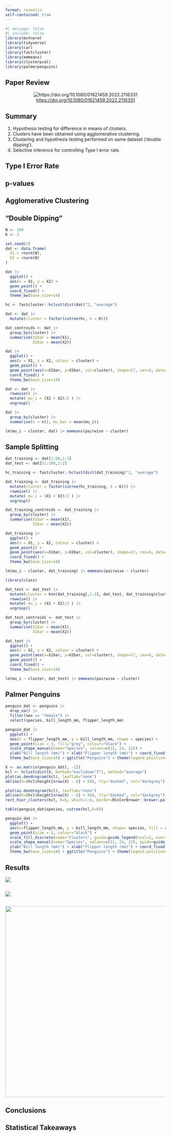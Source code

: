 ```yaml
---
format: revealjs
self-contained: true
---
```


```r
#| message: false
#| include: false
library(mvtnorm)
library(tidyverse)
library(car)
library(fastcluster)
library(emmeans)
library(clusterpval)
library(palmerpenguins)
```

## Paper Review

<center>

![<https://doi.org/10.1080/01621459.2022.2116331>](figures/title-abstract.png)

</center>


## Summary 

1. Hypothesis testing for difference in means of clusters.
2. Clusters have been obtained using agglomerative clustering.
3. Clustering and hypothesis testing performed on same dataset ('double dipping').
4. Selective inference for controlling Type I error rate.

## Type I Error Rate

## p-values

## Agglomerative Clustering


## "Double Dipping"

```r
N <- 100
K <- 3

set.seed(2)
dat <- data.frame(
  X1 = rnorm(N),
  X2 = rnorm(N)
)

dat |> 
  ggplot() +
  aes(x = X1, y = X2) +
  geom_point() +
  coord_fixed() +
  theme_bw(base_size=14) 
```

```r
hc <- fastcluster::hclust(dist(dat)^2, "average")

dat <- dat |> 
  mutate(cluster = factor(cutree(hc, k = K)))

dat_centroids <- dat |> 
  group_by(cluster) |> 
  summarise(X1bar = mean(X1),
            X2bar = mean(X2))

dat |> 
  ggplot() +
  aes(x = X1, y = X2, colour = cluster) +
  geom_point() +
  geom_point(aes(x=X1bar, y=X2bar, col=cluster), shape=17, cex=6, data=dat_centroids) + 
  coord_fixed() +
  theme_bw(base_size=14) 
```


```r
dat <- dat |> 
  rowwise() |> 
  mutate( mu_i = (X1 + X2)/2 ) |> 
  ungroup()

dat |> 
  group_by(cluster) |> 
  summarise(n = n(), mu_bar = mean(mu_i))
```

```r
lm(mu_i ~ cluster, dat) |> emmeans(pairwise ~ cluster)
```


## Sample Splitting

```r
dat_training <- dat[1:50,1:2]
dat_test <- dat[51:100,1:2]

hc_training <- fastcluster::hclust(dist(dat_training)^2, "average")

dat_training <- dat_training |> 
  mutate(cluster = factor(cutree(hc_training, k = K))) |> 
  rowwise() |> 
  mutate( mu_i = (X1 + X2)/2 ) |> 
  ungroup()

dat_training_centroids <- dat_training |> 
  group_by(cluster) |> 
  summarise(X1bar = mean(X1),
            X2bar = mean(X2))

dat_training |> 
  ggplot() +
  aes(x = X1, y = X2, colour = cluster) +
  geom_point() +
  geom_point(aes(x=X1bar, y=X2bar, col=cluster), shape=17, cex=6, data=dat_training_centroids) + 
  coord_fixed() +
  theme_bw(base_size=14) 
```

```r
lm(mu_i ~ cluster, dat_training) |> emmeans(pairwise ~ cluster)
```


```r
library(class)

dat_test <- dat_test |> 
  mutate(cluster = knn(dat_training[,1:2], dat_test, dat_training$cluster, k = K)) |> 
  rowwise() |> 
  mutate( mu_i = (X1 + X2)/2 ) |> 
  ungroup()

dat_test_centroids <- dat_test |> 
  group_by(cluster) |> 
  summarise(X1bar = mean(X1),
            X2bar = mean(X2))

dat_test |> 
  ggplot() +
  aes(x = X1, y = X2, colour = cluster) +
  geom_point(aes(x=X1bar, y=X2bar, col=cluster), shape=17, cex=6, data=dat_test_centroids) + 
  geom_point() +
  coord_fixed() +
  theme_bw(base_size=14) 
```

```r
lm(mu_i ~ cluster, dat_test) |> emmeans(pairwise ~ cluster)
```

## Palmer Penguins

```r
penguin_dat <- penguins |> 
  drop_na() |> 
  filter(sex == "female") |> 
  select(species, bill_length_mm, flipper_length_mm)

penguin_dat |> 
  ggplot() + 
  aes(x = flipper_length_mm, y = bill_length_mm, shape = species) +
  geom_point(size = 3, fill="grey", colour="black") + 
  scale_shape_manual(name="Species", values=c(21, 24, 22)) + 
  ylab("Bill length (mm)") + xlab("Flipper length (mm)") + coord_fixed() + 
  theme_bw(base_size=14) + ggtitle("Penguins") + theme(legend.position="right")
```

```r
X <- as.matrix(penguin_dat[, -1]) 
hcl <- hclust(dist(X, method="euclidean")^2, method="average") 
plot(as.dendrogram(hcl), leaflab="none")
abline(h=(hcl$height[nrow(X) - 6] + 50), lty="dashed", col="darkgrey")
```

```r
plot(as.dendrogram(hcl), leaflab="none")
abline(h=(hcl$height[nrow(X) - 6] + 50), lty="dashed", col="darkgrey")
rect_hier_clusters(hcl, k=6, which=1:6, border=RColorBrewer::brewer.pal(6, "Dark2")[c(6, 1, 5, 4, 3, 2)])
```

```r
table(penguin_dat$species, cutree(hcl,k=6))
```

```r
penguin_dat |> 
  ggplot() + 
  aes(x=flipper_length_mm, y = bill_length_mm, shape= species, fill = as.factor(cutree(hcl, 6))) +
  geom_point(size = 3, colour="black") + 
  scale_fill_discrete(name="Clusters", guide=guide_legend(ncol=2, override.aes=list(shape=21))) + 
  scale_shape_manual(name="Species", values=c(21, 24, 22), guide=guide_legend(override.aes=list(fill="black"))) +
  ylab("Bill length (mm)") + xlab("Flipper length (mm)") + coord_fixed() + 
  theme_bw(base_size=14) + ggtitle("Penguins") + theme(legend.position="right") 
```



## Results

![](figures/fig1.png)

##

![](figures/fig2.png)

##

![](figures/fig3.png){width=600px}

## Conclusions



## Statistical Takeaways




